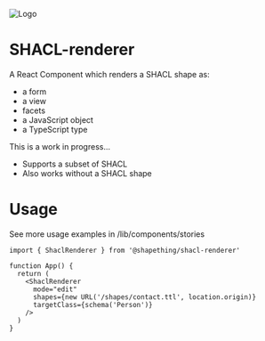 ![Logo](https://shacl-renderer.shapething.com/logo.svg)

# SHACL-renderer

A React Component which renders a SHACL shape as:

- a form
- a view
- facets
- a JavaScript object
- a TypeScript type

This is a work in progress...

- Supports a subset of SHACL
- Also works without a SHACL shape

# Usage

See more usage examples in /lib/components/stories

```tsx
import { ShaclRenderer } from '@shapething/shacl-renderer'

function App() {
  return (
    <ShaclRenderer
      mode="edit"
      shapes={new URL('/shapes/contact.ttl', location.origin)}
      targetClass={schema('Person')}
    />
  )
}
```
